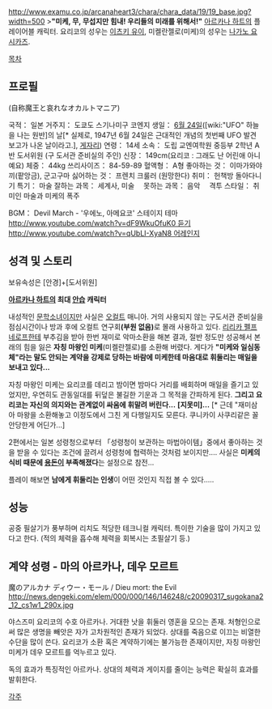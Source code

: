{{{+1 安栖頼子 / Yoriko Yasuzumi }}}
http://www.examu.co.jp/arcanaheart3/chara/chara_data/19/19_base.jpg?width=500
>'''"미케, 무, 무섭지만 힘내! 우리들의 미래를 위해서!"'''
[[아르카나 하트]]의 플레이어블 캐릭터. 
요리코의 성우는 [[이츠키 유이]], 미켈란젤로(미케)의 성우는 [[나가노 요시카즈]].

[[목차]]

== 프로필 ==
{{{+1 「자칭 마왕과 가엾은 오컬트 매니아」}}} (自称魔王と哀れなオカルトマニア)

국적： 일본
거주지： 도쿄도 스기나미구 코엔지
생일： [[6월 24일]]([wiki:"UFO" 하늘을 나는 원반]의 날[* 실제로, 1947년 6월 24일은 근대적인 개념의 첫번째 UFO 발견 보고가 나온 날이라고.], [[게자리]])
연령： 14세
소속： 도립 교엔여학원 중등부 2학년 A반 도서위원 (구 도서관 준비실의 주인)
신장： 149cm(요리코 : 그래도 난 어린애 아니예요)
체중： 44kg
쓰리사이즈： 84-59-89
혈액형： A형
좋아하는 것： 이마가와야끼(팥앙금), 군고구마
싫어하는 것： 프렌치 크룰러 (원망한다) 
취미： 헌책방 돌아다니기
특기： 마술
잘하는 과목： 세계사, 미술　
못하는 과목： 음악　
격투 스타일： 취미인 마술과 미케의 폭주

BGM： Devil March - '우에노, 아메요코' 스테이지 테마 [[http://www.youtube.com/watch?v=dF9WkuOfuK0 듣기]] [[http://www.youtube.com/watch?v=qUbLI-XyaN8 어레인지]]

== 성격 및 스토리 ==
보유속성은 [안경]+[도서위원]

'''[[아르카나 하트]]의 최대 [[안습]] 캐릭터'''

내성적인 [[문학소녀]]이지만 사실은 [[오컬트]] 매니아. 거의 사용되지 않는 구도서관 준비실을 점심시간이나 방과 후에 오컬트 연구회'''(부원 없음)'''로 몰래 사용하고 있다. [[리리카 펠프네로프]]한테 부추김을 받아 한번 재미로 악마소환을 해본 결과, 절반 정도만 성공해서 본래의 힘을 잃은 '''자칭 마왕인 미케'''(미켈란젤로)를 소환해 버렸다. 게다가 '''"미케와 일심동체"라는 말도 안되는 계약을 강제로 당하는 바람에 미케한테 마음대로 휘둘리는 매일을 보내고 있다...'''

자칭 마왕인 미케는 요리코를 데리고 밤이면 밤마다 거리를 배회하며 매일을 즐기고 있었지만, 우연히도 관동일대를 뒤덮은 불길한 기운과 그 목적을 간파하게 된다. '''그리고 요리코는 자신의 의지와는 관계없이 싸움에 휘말려 버린다...''' '''[지못미]...''' [* 근데 "재미삼아 마왕을 소환해놓고 이정도에서 그친 게 다행일지도 모른다. 쿠니카이 사쿠리같은 꼴 안당한게 어딘가...]

2편에서는 일본 성령청으로부터 「성령청이 보관하는 마법아이템」중에서 좋아하는 것을 받을 수 있다는 조건에 끌려서 성령청에 협력하는 것처럼 보이지만.... 사실은 '''미케의 식비 때문에 [[용돈]]이 부족해졌다'''는 설정으로 참전...

플레이 해보면 '''남에게 휘둘리는 인생'''이 어떤 것인지 직접 볼 수 있다.....

== 성능 ==
공중 필살기가 풍부하며 리치도 적당한 테크니컬 캐릭터. 특이한 기술을 많이 가지고 있다고 한다. (적의 체력을 흡수해 체력을 회복시는 초필살기 등.)

== 계약 성령 - 마의 아르카나, 데우 모르트 ==
魔のアルカナ ディウー・モール / Dieu mort: the Evil
http://news.dengeki.com/elem/000/000/146/146248/c20090317_sugokana2_12_cs1w1_290x.jpg

야스즈미 요리코의 수호 아르카나. 거대한 낫을 휘둘러 영혼을 모으는 존재. 처형인으로써 많은 생명을 빼앗은 자가 고차원적인 존재가 되었다. 상대를 죽음으로 이끄는 비열한 수단을 많이 쓴다. 요리코가 소환 혹은 계약하기에는 불가능한 존재이지만, 자칭 마왕인 미케가 데우 모르트를 억누르고 있다.

독의 효과가 특징적인 아르카나. 상대의 체력과 게이지를 줄이는 능력은 확실히 효과를 발휘한다.

[[각주]]
